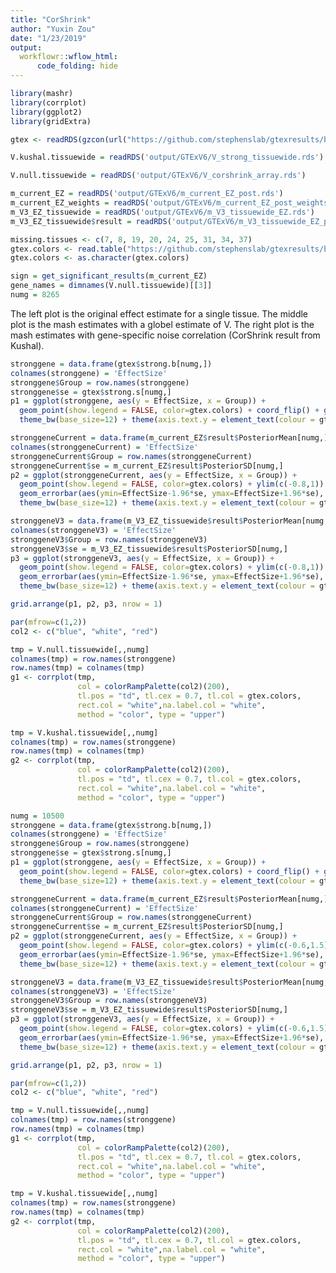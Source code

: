 ```yaml
---
title: "CorShrink"
author: "Yuxin Zou"
date: "1/23/2019"
output:
  workflowr::wflow_html:
      code_folding: hide
---
```


```r
library(mashr)
library(corrplot)
library(ggplot2)
library(gridExtra)
```


```r
gtex <- readRDS(gzcon(url("https://github.com/stephenslab/gtexresults/blob/master/data/MatrixEQTLSumStats.Portable.Z.rds?raw=TRUE")))

V.kushal.tissuewide = readRDS('output/GTExV6/V_strong_tissuewide.rds')

V.null.tissuewide = readRDS('output/GTExV6/V_corshrink_array.rds')

m_current_EZ = readRDS('output/GTExV6/m_current_EZ_post.rds')
m_current_EZ_weights = readRDS('output/GTExV6/m_current_EZ_post_weights.rds')$posterior_weights
m_V3_EZ_tissuewide = readRDS('output/GTExV6/m_V3_tissuewide_EZ.rds')
m_V3_EZ_tissuewide$result = readRDS('output/GTExV6/m_V3_tissuewide_EZ_post_weights.rds')$posterior_matrices

missing.tissues <- c(7, 8, 19, 20, 24, 25, 31, 34, 37)
gtex.colors <- read.table("https://github.com/stephenslab/gtexresults/blob/master/data/GTExColors.txt?raw=TRUE", sep = '\t', comment.char = '')[-missing.tissues, 2]
gtex.colors <- as.character(gtex.colors)
```

```r
sign = get_significant_results(m_current_EZ)
gene_names = dimnames(V.null.tissuewide)[[3]]
numg = 8265
```

The left plot is the original effect estimate for a single tissue. The middle plot is the mash estimates with a globel estimate of V. The right plot is the mash estimates with gene-specific noise correlation (CorShrink result from Kushal).

```r
stronggene = data.frame(gtex$strong.b[numg,])
colnames(stronggene) = 'EffectSize'
stronggene$Group = row.names(stronggene)
stronggene$se = gtex$strong.s[numg,]
p1 = ggplot(stronggene, aes(y = EffectSize, x = Group)) + 
  geom_point(show.legend = FALSE, color=gtex.colors) + coord_flip() + ggtitle('PLIN1 ENSG00000166819') + ylim(c(-0.8,1)) + geom_errorbar(aes(ymin=EffectSize-1.96*se, ymax=EffectSize+1.96*se), width=0.4, show.legend = FALSE, color=gtex.colors) + 
  theme_bw(base_size=12) + theme(axis.text.y = element_text(colour = gtex.colors, size = 6))

stronggeneCurrent = data.frame(m_current_EZ$result$PosteriorMean[numg,])
colnames(stronggeneCurrent) = 'EffectSize'
stronggeneCurrent$Group = row.names(stronggeneCurrent)
stronggeneCurrent$se = m_current_EZ$result$PosteriorSD[numg,]
p2 = ggplot(stronggeneCurrent, aes(y = EffectSize, x = Group)) + 
  geom_point(show.legend = FALSE, color=gtex.colors) + ylim(c(-0.8,1)) + coord_flip() + ggtitle('ENSG00000166819 Current') + 
  geom_errorbar(aes(ymin=EffectSize-1.96*se, ymax=EffectSize+1.96*se), width=0.4, show.legend = FALSE, color=gtex.colors) + 
  theme_bw(base_size=12) + theme(axis.text.y = element_text(colour = gtex.colors, size = 6))

stronggeneV3 = data.frame(m_V3_EZ_tissuewide$result$PosteriorMean[numg,])
colnames(stronggeneV3) = 'EffectSize'
stronggeneV3$Group = row.names(stronggeneV3)
stronggeneV3$se = m_V3_EZ_tissuewide$result$PosteriorSD[numg,]
p3 = ggplot(stronggeneV3, aes(y = EffectSize, x = Group)) + 
  geom_point(show.legend = FALSE, color=gtex.colors) + ylim(c(-0.8,1)) + coord_flip() + ggtitle('ENSG00000166819 V3 tissuewide') + 
  geom_errorbar(aes(ymin=EffectSize-1.96*se, ymax=EffectSize+1.96*se), width=0.4, show.legend = FALSE, color=gtex.colors) + 
  theme_bw(base_size=12) + theme(axis.text.y = element_text(colour = gtex.colors, size = 6))

grid.arrange(p1, p2, p3, nrow = 1)
```

```r
par(mfrow=c(1,2))
col2 <- c("blue", "white", "red")

tmp = V.null.tissuewide[,,numg]
colnames(tmp) = row.names(stronggene)
row.names(tmp) = colnames(tmp)
g1 <- corrplot(tmp, 
               col = colorRampPalette(col2)(200),
               tl.pos = "td", tl.cex = 0.7, tl.col = gtex.colors,
               rect.col = "white",na.label.col = "white",
               method = "color", type = "upper") 

tmp = V.kushal.tissuewide[,,numg]
colnames(tmp) = row.names(stronggene)
row.names(tmp) = colnames(tmp)
g2 <- corrplot(tmp, 
               col = colorRampPalette(col2)(200),
               tl.pos = "td", tl.cex = 0.7, tl.col = gtex.colors,
               rect.col = "white",na.label.col = "white",
               method = "color", type = "upper") 
```

```r
numg = 10500
stronggene = data.frame(gtex$strong.b[numg,])
colnames(stronggene) = 'EffectSize'
stronggene$Group = row.names(stronggene)
stronggene$se = gtex$strong.s[numg,]
p1 = ggplot(stronggene, aes(y = EffectSize, x = Group)) + 
  geom_point(show.legend = FALSE, color=gtex.colors) + coord_flip() + ggtitle('ENSG00000186523') + ylim(c(-0.6,1.5)) + geom_errorbar(aes(ymin=EffectSize-1.96*se, ymax=EffectSize+1.96*se), width=0.4, show.legend = FALSE, color=gtex.colors) + 
  theme_bw(base_size=12) + theme(axis.text.y = element_text(colour = gtex.colors, size = 6))

stronggeneCurrent = data.frame(m_current_EZ$result$PosteriorMean[numg,])
colnames(stronggeneCurrent) = 'EffectSize'
stronggeneCurrent$Group = row.names(stronggeneCurrent)
stronggeneCurrent$se = m_current_EZ$result$PosteriorSD[numg,]
p2 = ggplot(stronggeneCurrent, aes(y = EffectSize, x = Group)) + 
  geom_point(show.legend = FALSE, color=gtex.colors) + ylim(c(-0.6,1.5)) + coord_flip() + ggtitle('ENSG00000186523 Current') + 
  geom_errorbar(aes(ymin=EffectSize-1.96*se, ymax=EffectSize+1.96*se), width=0.4, show.legend = FALSE, color=gtex.colors) + 
  theme_bw(base_size=12) + theme(axis.text.y = element_text(colour = gtex.colors, size = 6))

stronggeneV3 = data.frame(m_V3_EZ_tissuewide$result$PosteriorMean[numg,])
colnames(stronggeneV3) = 'EffectSize'
stronggeneV3$Group = row.names(stronggeneV3)
stronggeneV3$se = m_V3_EZ_tissuewide$result$PosteriorSD[numg,]
p3 = ggplot(stronggeneV3, aes(y = EffectSize, x = Group)) + 
  geom_point(show.legend = FALSE, color=gtex.colors) + ylim(c(-0.6,1.5)) + coord_flip() + ggtitle('ENSG00000186523 V3 tissuewide') + 
  geom_errorbar(aes(ymin=EffectSize-1.96*se, ymax=EffectSize+1.96*se), width=0.4, show.legend = FALSE, color=gtex.colors) + 
  theme_bw(base_size=12) + theme(axis.text.y = element_text(colour = gtex.colors, size = 6))

grid.arrange(p1, p2, p3, nrow = 1)
```

```r
par(mfrow=c(1,2))
col2 <- c("blue", "white", "red")

tmp = V.null.tissuewide[,,numg]
colnames(tmp) = row.names(stronggene)
row.names(tmp) = colnames(tmp)
g1 <- corrplot(tmp,
               col = colorRampPalette(col2)(200),
               tl.pos = "td", tl.cex = 0.7, tl.col = gtex.colors,
               rect.col = "white",na.label.col = "white",
               method = "color", type = "upper") 

tmp = V.kushal.tissuewide[,,numg]
colnames(tmp) = row.names(stronggene)
row.names(tmp) = colnames(tmp)
g2 <- corrplot(tmp, 
               col = colorRampPalette(col2)(200),
               tl.pos = "td", tl.cex = 0.7, tl.col = gtex.colors,
               rect.col = "white",na.label.col = "white",
               method = "color", type = "upper") 
```
